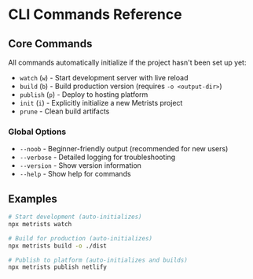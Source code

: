 
# CLI Commands Reference

## Core Commands

All commands automatically initialize if the project hasn't been set up yet:

- `watch` (`w`) - Start development server with live reload
- `build` (`b`) - Build production version (requires `-o <output-dir>`)
- `publish` (`p`) - Deploy to hosting platform
- `init` (`i`) - Explicitly initialize a new Metrists project
- `prune` - Clean build artifacts

### Global Options

- `--noob` - Beginner-friendly output (recommended for new users)
- `--verbose` - Detailed logging for troubleshooting
- `--version` - Show version information
- `--help` - Show help for commands

## Examples

```bash
# Start development (auto-initializes)
npx metrists watch

# Build for production (auto-initializes)
npx metrists build -o ./dist

# Publish to platform (auto-initializes and builds)
npx metrists publish netlify
```
